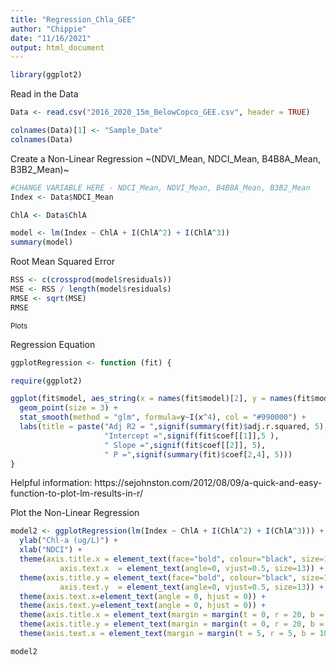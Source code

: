 ---
title: "Regression_Chla_GEE"
author: "Chippie"
date: "11/16/2021"
output: html_document
---

```{r}
library(ggplot2)
```

Read in the Data
```{r}
Data <- read.csv("2016_2020_15m_BelowCopco_GEE.csv", header = TRUE)

colnames(Data)[1] <- "Sample_Date"
colnames(Data)
```

Create a Non-Linear Regression 
    ~(NDVI_Mean, NDCI_Mean, B4B8A_Mean, B3B2_Mean)~
```{r}

#CHANGE VARIABLE HERE - NDCI_Mean, NDVI_Mean, B4B8A_Mean, B3B2_Mean
Index <- Data$NDCI_Mean

ChlA <- Data$ChlA

model <- lm(Index ~ ChlA + I(ChlA^2) + I(ChlA^3))
summary(model)
```


Root Mean Squared Error
```{r}
RSS <- c(crossprod(model$residuals))
MSE <- RSS / length(model$residuals)
RMSE <- sqrt(MSE)
RMSE 
```

~Plots~

Regression Equation
```{r}
ggplotRegression <- function (fit) {

require(ggplot2)

ggplot(fit$model, aes_string(x = names(fit$model)[2], y = names(fit$model)[1])) + 
  geom_point(size = 3) +
  stat_smooth(method = "glm", formula=y~I(x^4), col = "#990000") +
  labs(title = paste("Adj R2 = ",signif(summary(fit)$adj.r.squared, 5),
                     "Intercept =",signif(fit$coef[[1]],5 ),
                     " Slope =",signif(fit$coef[[2]], 5),
                     " P =",signif(summary(fit)$coef[2,4], 5)))
}
```
Helpful information: https://sejohnston.com/2012/08/09/a-quick-and-easy-function-to-plot-lm-results-in-r/


Plot the Non-Linear Regression
```{r}
model2 <- ggplotRegression(lm(Index ~ ChlA + I(ChlA^2) + I(ChlA^3))) +
  ylab("Chl-a (ug/L)") +
  xlab("NDCI") + 
  theme(axis.title.x = element_text(face="bold", colour="black", size=15),
           axis.text.x  = element_text(angle=0, vjust=0.5, size=13)) + 
  theme(axis.title.y = element_text(face="bold", colour="black", size=15),
           axis.text.y  = element_text(angle=0, vjust=0.5, size=13)) +
  theme(axis.text.x=element_text(angle = 0, hjust = 0)) + 
  theme(axis.text.y=element_text(angle = 0, hjust = 0)) +
  theme(axis.title.x = element_text(margin = margin(t = 0, r = 20, b = 0, l = 0))) + 
  theme(axis.title.y = element_text(margin = margin(t = 0, r = 20, b = 0, l = 0))) + 
  theme(axis.text.x = element_text(margin = margin(t = 5, r = 5, b = 10, l = 5)))

model2

```
